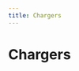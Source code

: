 ```yaml
---
title: Chargers
---
```



# Chargers

<DeviceGrid>
  <DeviceCard
    brand=""
    description="Demo charger"
    thumbnail="/img/devices/charger/demo-charger.jpg"
    capabilities={["sponsorfree"]}
    requirements={[]}
    href="/docs/devices-next/chargers/demo-charger"
    group="Generic support"
    type="charger"
    name="demo-charger"
  />
  <DeviceCard
    brand=""
    description="EEBUS compatible"
    thumbnail="/img/devices/charger/eebus-compatible.jpg"
    capabilities={["mA", "sponsorfree"]}
    requirements={[]}
    href="/docs/devices-next/chargers/eebus-compatible"
    group="Generic support"
    type="charger"
    name="eebus-compatible"
  />
  <DeviceCard
    brand=""
    description="EVSE DIN"
    thumbnail="/img/devices/charger/evse-din.jpg"
    capabilities={["sponsorfree"]}
    requirements={[]}
    href="/docs/devices-next/chargers/evse-din"
    group=""
    type="charger"
    name="evse-din"
  />
  <DeviceCard
    brand=""
    description="EVSE-WiFi"
    thumbnail="/img/devices/charger/evse-wifi.jpg"
    capabilities={["sponsorfree"]}
    requirements={[]}
    href="/docs/devices-next/chargers/evse-wifi"
    group=""
    type="charger"
    name="evse-wifi"
  />
  <DeviceCard
    brand=""
    description="OCPP 1.6J compatible (Smart Charging)"
    thumbnail="/img/devices/charger/ocpp-16j-compatible-smart-charging.jpg"
    capabilities={["mA", "rfid", "1p3p"]}
    requirements={[]}
    href="/docs/devices-next/chargers/ocpp-16j-compatible-smart-charging"
    group="Generic support"
    type="charger"
    name="ocpp-16j-compatible-smart-charging"
  />
  <DeviceCard
    brand=""
    description="smartWB"
    thumbnail="/img/devices/charger/smartwb.jpg"
    capabilities={["sponsorfree"]}
    requirements={[]}
    href="/docs/devices-next/chargers/smartwb"
    group=""
    type="charger"
    name="smartwb"
  />
  <DeviceCard
    brand=""
    description="Tessie"
    thumbnail="/img/devices/charger/tessie.jpg"
    capabilities={["sponsorfree"]}
    requirements={[]}
    href="/docs/devices-next/chargers/tessie"
    group=""
    type="charger"
    name="tessie"
  />
  <DeviceCard
    brand="ABB"
    description="Terra AC"
    thumbnail="/img/devices/charger/abb-terra-ac.jpg"
    capabilities={["mA"]}
    requirements={[]}
    href="/docs/devices-next/chargers/abb-terra-ac"
    group=""
    type="charger"
    name="abb-terra-ac"
  />
  <DeviceCard
    brand="ABB"
    description="Terra AC"
    thumbnail="/img/devices/charger/abb-terra-ac.jpg"
    capabilities={["mA", "rfid"]}
    requirements={[]}
    href="/docs/devices-next/chargers/abb-terra-ac"
    group=""
    type="charger"
    name="abb-terra-ac"
  />
  <DeviceCard
    brand="ABL"
    description="eM4 (SBCx)"
    thumbnail="/img/devices/charger/abl-em4-sbcx.jpg"
    capabilities={["mA"]}
    requirements={[]}
    href="/docs/devices-next/chargers/abl-em4-sbcx"
    group=""
    type="charger"
    name="abl-em4-sbcx"
  />
  <DeviceCard
    brand="ABL"
    description="eMH1"
    thumbnail="/img/devices/charger/abl-emh1.jpg"
    capabilities={["mA"]}
    requirements={[]}
    href="/docs/devices-next/chargers/abl-emh1"
    group=""
    type="charger"
    name="abl-emh1"
  />
  <DeviceCard
    brand="ABL"
    description="eMH2"
    thumbnail="/img/devices/charger/abl-emh2.jpg"
    capabilities={["mA"]}
    requirements={[]}
    href="/docs/devices-next/chargers/abl-emh2"
    group=""
    type="charger"
    name="abl-emh2"
  />
  <DeviceCard
    brand="ABL Sursum"
    description="eMH2"
    thumbnail="/img/devices/charger/abl-sursum-emh2.jpg"
    capabilities={["mA", "rfid"]}
    requirements={[]}
    href="/docs/devices-next/chargers/abl-sursum-emh2"
    group=""
    type="charger"
    name="abl-sursum-emh2"
  />
  <DeviceCard
    brand="ABL Sursum"
    description="eMH3"
    thumbnail="/img/devices/charger/abl-sursum-emh3.jpg"
    capabilities={["mA", "rfid"]}
    requirements={[]}
    href="/docs/devices-next/chargers/abl-sursum-emh3"
    group=""
    type="charger"
    name="abl-sursum-emh3"
  />
  <DeviceCard
    brand="ABL Sursum"
    description="eMH4"
    thumbnail="/img/devices/charger/abl-sursum-emh4.jpg"
    capabilities={["mA", "rfid"]}
    requirements={[]}
    href="/docs/devices-next/chargers/abl-sursum-emh4"
    group=""
    type="charger"
    name="abl-sursum-emh4"
  />
  <DeviceCard
    brand="Alfen"
    description="Eve"
    thumbnail="/img/devices/charger/alfen-eve.jpg"
    capabilities={["1p3p", "mA"]}
    requirements={[]}
    href="/docs/devices-next/chargers/alfen-eve"
    group=""
    type="charger"
    name="alfen-eve"
  />
  <DeviceCard
    brand="Alfen"
    description="Eve"
    thumbnail="/img/devices/charger/alfen-eve.jpg"
    capabilities={["mA", "rfid", "1p3p"]}
    requirements={[]}
    href="/docs/devices-next/chargers/alfen-eve"
    group=""
    type="charger"
    name="alfen-eve"
  />
  <DeviceCard
    brand="Alphatec"
    description="Ladesäule Twin"
    thumbnail="/img/devices/charger/alphatec-ladesaule-twin.jpg"
    capabilities={[]}
    requirements={[]}
    href="/docs/devices-next/chargers/alphatec-ladesaule-twin"
    group=""
    type="charger"
    name="alphatec-ladesaule-twin"
  />
  <DeviceCard
    brand="Alphatec"
    description="Wallbox Mini, Power"
    thumbnail="/img/devices/charger/alphatec-wallbox-mini-power.jpg"
    capabilities={[]}
    requirements={[]}
    href="/docs/devices-next/chargers/alphatec-wallbox-mini-power"
    group=""
    type="charger"
    name="alphatec-wallbox-mini-power"
  />
  <DeviceCard
    brand="Amperfied"
    description="Wallbox connect.business"
    thumbnail="/img/devices/charger/amperfied-wallbox-connectbusiness.jpg"
    capabilities={["mA", "rfid"]}
    requirements={[]}
    href="/docs/devices-next/chargers/amperfied-wallbox-connectbusiness"
    group=""
    type="charger"
    name="amperfied-wallbox-connectbusiness"
  />
  <DeviceCard
    brand="Amperfied"
    description="Wallbox connect.home"
    thumbnail="/img/devices/charger/amperfied-wallbox-connecthome.jpg"
    capabilities={["mA", "rfid"]}
    requirements={[]}
    href="/docs/devices-next/chargers/amperfied-wallbox-connecthome"
    group=""
    type="charger"
    name="amperfied-wallbox-connecthome"
  />
  <DeviceCard
    brand="Amperfied"
    description="Wallbox connect.solar"
    thumbnail="/img/devices/charger/amperfied-wallbox-connectsolar.jpg"
    capabilities={["mA", "rfid", "1p3p"]}
    requirements={[]}
    href="/docs/devices-next/chargers/amperfied-wallbox-connectsolar"
    group=""
    type="charger"
    name="amperfied-wallbox-connectsolar"
  />
  <DeviceCard
    brand="Amperfied"
    description="Wallbox Energy Control"
    thumbnail="/img/devices/charger/amperfied-wallbox-energy-control.jpg"
    capabilities={["mA"]}
    requirements={[]}
    href="/docs/devices-next/chargers/amperfied-wallbox-energy-control"
    group=""
    type="charger"
    name="amperfied-wallbox-energy-control"
  />
  <DeviceCard
    brand="Ampure"
    description="Live"
    thumbnail="/img/devices/charger/ampure-live.jpg"
    capabilities={["rfid"]}
    requirements={[]}
    href="/docs/devices-next/chargers/ampure-live"
    group=""
    type="charger"
    name="ampure-live"
  />
  <DeviceCard
    brand="Ampure"
    description="NEXT"
    thumbnail="/img/devices/charger/ampure-next.jpg"
    capabilities={["rfid"]}
    requirements={[]}
    href="/docs/devices-next/chargers/ampure-next"
    group=""
    type="charger"
    name="ampure-next"
  />
  <DeviceCard
    brand="Ampure"
    description="Unite"
    thumbnail="/img/devices/charger/ampure-unite.jpg"
    capabilities={["rfid", "1p3p"]}
    requirements={[]}
    href="/docs/devices-next/chargers/ampure-unite"
    group=""
    type="charger"
    name="ampure-unite"
  />
  <DeviceCard
    brand="Audi"
    description="Audi Wallbox pro"
    thumbnail="/img/devices/charger/audi-audi-wallbox-pro.jpg"
    capabilities={["mA", "sponsorfree"]}
    requirements={[]}
    href="/docs/devices-next/chargers/audi-audi-wallbox-pro"
    group=""
    type="charger"
    name="audi-audi-wallbox-pro"
  />
  <DeviceCard
    brand="Audi"
    description="Wallbox plus"
    thumbnail="/img/devices/charger/audi-wallbox-plus.jpg"
    capabilities={["mA", "sponsorfree"]}
    requirements={[]}
    href="/docs/devices-next/chargers/audi-wallbox-plus"
    group=""
    type="charger"
    name="audi-wallbox-plus"
  />
  <DeviceCard
    brand="AUTEL"
    description="AC Compact"
    thumbnail="/img/devices/charger/autel-ac-compact.jpg"
    capabilities={["mA"]}
    requirements={[]}
    href="/docs/devices-next/chargers/autel-ac-compact"
    group=""
    type="charger"
    name="autel-ac-compact"
  />
  <DeviceCard
    brand="AUTEL"
    description="AC MaxiCharger"
    thumbnail="/img/devices/charger/autel-ac-maxicharger.jpg"
    capabilities={["mA"]}
    requirements={[]}
    href="/docs/devices-next/chargers/autel-ac-maxicharger"
    group=""
    type="charger"
    name="autel-ac-maxicharger"
  />
  <DeviceCard
    brand="Autoaid"
    description="Business Wallbox"
    thumbnail="/img/devices/charger/autoaid-business-wallbox.jpg"
    capabilities={["rfid"]}
    requirements={[]}
    href="/docs/devices-next/chargers/autoaid-business-wallbox"
    group=""
    type="charger"
    name="autoaid-business-wallbox"
  />
  <DeviceCard
    brand="Autoaid"
    description="Intelligent Wallbox"
    thumbnail="/img/devices/charger/autoaid-intelligent-wallbox.jpg"
    capabilities={["rfid"]}
    requirements={[]}
    href="/docs/devices-next/chargers/autoaid-intelligent-wallbox"
    group=""
    type="charger"
    name="autoaid-intelligent-wallbox"
  />
  <DeviceCard
    brand="AVM"
    description="FritzDECT"
    thumbnail="/img/devices/charger/avm-fritzdect.jpg"
    capabilities={["sponsorfree"]}
    requirements={[]}
    href="/docs/devices-next/chargers/avm-fritzdect"
    group="Switchable sockets"
    type="charger"
    name="avm-fritzdect"
  />
  <DeviceCard
    brand="Bender"
    description="CC612"
    thumbnail="/img/devices/charger/bender-cc612.jpg"
    capabilities={["rfid"]}
    requirements={[]}
    href="/docs/devices-next/chargers/bender-cc612"
    group=""
    type="charger"
    name="bender-cc612"
  />
  <DeviceCard
    brand="Bender"
    description="CC613"
    thumbnail="/img/devices/charger/bender-cc613.jpg"
    capabilities={["rfid"]}
    requirements={[]}
    href="/docs/devices-next/chargers/bender-cc613"
    group=""
    type="charger"
    name="bender-cc613"
  />
  <DeviceCard
    brand="Bender"
    description="ICC1314"
    thumbnail="/img/devices/charger/bender-icc1314.jpg"
    capabilities={["rfid", "mA", "1p3p"]}
    requirements={[]}
    href="/docs/devices-next/chargers/bender-icc1314"
    group=""
    type="charger"
    name="bender-icc1314"
  />
  <DeviceCard
    brand="Bender"
    description="ICC1324"
    thumbnail="/img/devices/charger/bender-icc1324.jpg"
    capabilities={["rfid", "mA", "1p3p"]}
    requirements={[]}
    href="/docs/devices-next/chargers/bender-icc1324"
    group=""
    type="charger"
    name="bender-icc1324"
  />
  <DeviceCard
    brand="BMW"
    description="i Wallbox"
    thumbnail="/img/devices/charger/bmw-i-wallbox.jpg"
    capabilities={["1p3p", "mA", "rfid"]}
    requirements={[]}
    href="/docs/devices-next/chargers/bmw-i-wallbox"
    group=""
    type="charger"
    name="bmw-i-wallbox"
  />
  <DeviceCard
    brand="Bosch"
    description="SG Ready"
    thumbnail="/img/devices/charger/bosch-sg-ready.jpg"
    capabilities={["sponsorfree"]}
    requirements={[]}
    href="/docs/devices-next/chargers/bosch-sg-ready"
    group="Heating devices"
    type="charger"
    name="bosch-sg-ready"
  />
  <DeviceCard
    brand="Bösch"
    description="x-change"
    thumbnail="/img/devices/charger/bosch-x-change.jpg"
    capabilities={["sponsorfree"]}
    requirements={[]}
    href="/docs/devices-next/chargers/bosch-x-change"
    group="Heating devices"
    type="charger"
    name="bosch-x-change"
  />
  <DeviceCard
    brand="Buderus"
    description="SG Ready"
    thumbnail="/img/devices/charger/buderus-sg-ready.jpg"
    capabilities={["sponsorfree"]}
    requirements={[]}
    href="/docs/devices-next/chargers/buderus-sg-ready"
    group="Heating devices"
    type="charger"
    name="buderus-sg-ready"
  />
  <DeviceCard
    brand="cFos"
    description="Power Brain"
    thumbnail="/img/devices/charger/cfos-power-brain.jpg"
    capabilities={["mA", "rfid", "1p3p"]}
    requirements={[]}
    href="/docs/devices-next/chargers/cfos-power-brain"
    group=""
    type="charger"
    name="cfos-power-brain"
  />
  <DeviceCard
    brand="cFos"
    description="Power Brain Solar"
    thumbnail="/img/devices/charger/cfos-power-brain-solar.jpg"
    capabilities={["mA", "rfid", "1p3p"]}
    requirements={[]}
    href="/docs/devices-next/chargers/cfos-power-brain-solar"
    group=""
    type="charger"
    name="cfos-power-brain-solar"
  />
  <DeviceCard
    brand="Charge Amps"
    description="Halo"
    thumbnail="/img/devices/charger/charge-amps-halo.jpg"
    capabilities={["rfid"]}
    requirements={[]}
    href="/docs/devices-next/chargers/charge-amps-halo"
    group=""
    type="charger"
    name="charge-amps-halo"
  />
  <DeviceCard
    brand="Compleo"
    description="eBox"
    thumbnail="/img/devices/charger/compleo-ebox.jpg"
    capabilities={["mA"]}
    requirements={[]}
    href="/docs/devices-next/chargers/compleo-ebox"
    group=""
    type="charger"
    name="compleo-ebox"
  />
  <DeviceCard
    brand="CUBOS"
    description="C11E, C22E"
    thumbnail="/img/devices/charger/cubos-c11e-c22e.jpg"
    capabilities={["rfid"]}
    requirements={[]}
    href="/docs/devices-next/chargers/cubos-c11e-c22e"
    group=""
    type="charger"
    name="cubos-c11e-c22e"
  />
  <DeviceCard
    brand="Cupra"
    description="Charger Connect"
    thumbnail="/img/devices/charger/cupra-charger-connect.jpg"
    capabilities={["mA", "sponsorfree"]}
    requirements={[]}
    href="/docs/devices-next/chargers/cupra-charger-connect"
    group=""
    type="charger"
    name="cupra-charger-connect"
  />
  <DeviceCard
    brand="Cupra"
    description="Charger Connect 2"
    thumbnail="/img/devices/charger/cupra-charger-connect-2.jpg"
    capabilities={["iso151182", "mA", "sponsorfree"]}
    requirements={[]}
    href="/docs/devices-next/chargers/cupra-charger-connect-2"
    group=""
    type="charger"
    name="cupra-charger-connect-2"
  />
  <DeviceCard
    brand="Cupra"
    description="Charger Pro"
    thumbnail="/img/devices/charger/cupra-charger-pro.jpg"
    capabilities={["mA", "sponsorfree"]}
    requirements={[]}
    href="/docs/devices-next/chargers/cupra-charger-pro"
    group=""
    type="charger"
    name="cupra-charger-pro"
  />
  <DeviceCard
    brand="Cupra"
    description="Charger Pro 2"
    thumbnail="/img/devices/charger/cupra-charger-pro-2.jpg"
    capabilities={["iso151182", "mA", "sponsorfree"]}
    requirements={[]}
    href="/docs/devices-next/chargers/cupra-charger-pro-2"
    group=""
    type="charger"
    name="cupra-charger-pro-2"
  />
  <DeviceCard
    brand="Cupra"
    description="Charger Pro Eichrecht 2"
    thumbnail="/img/devices/charger/cupra-charger-pro-eichrecht-2.jpg"
    capabilities={["iso151182", "mA", "sponsorfree"]}
    requirements={[]}
    href="/docs/devices-next/chargers/cupra-charger-pro-eichrecht-2"
    group=""
    type="charger"
    name="cupra-charger-pro-eichrecht-2"
  />
  <DeviceCard
    brand="Dadapower"
    description="Premium Wallbox"
    thumbnail="/img/devices/charger/dadapower-premium-wallbox.jpg"
    capabilities={["1p3p", "mA", "rfid"]}
    requirements={[]}
    href="/docs/devices-next/chargers/dadapower-premium-wallbox"
    group=""
    type="charger"
    name="dadapower-premium-wallbox"
  />
  <DeviceCard
    brand="DaheimLaden"
    description="Wallbox"
    thumbnail="/img/devices/charger/daheimladen-wallbox.jpg"
    capabilities={["sponsorfree"]}
    requirements={[]}
    href="/docs/devices-next/chargers/daheimladen-wallbox"
    group=""
    type="charger"
    name="daheimladen-wallbox"
  />
  <DeviceCard
    brand="Daikin"
    description="HomeHub (SG Ready)"
    thumbnail="/img/devices/charger/daikin-homehub-sg-ready.jpg"
    capabilities={["sponsorfree"]}
    requirements={[]}
    href="/docs/devices-next/chargers/daikin-homehub-sg-ready"
    group="Heating devices"
    type="charger"
    name="daikin-homehub-sg-ready"
  />
  <DeviceCard
    brand="Delta"
    description="AC Max Basic"
    thumbnail="/img/devices/charger/delta-ac-max-basic.jpg"
    capabilities={["mA", "rfid"]}
    requirements={[]}
    href="/docs/devices-next/chargers/delta-ac-max-basic"
    group=""
    type="charger"
    name="delta-ac-max-basic"
  />
  <DeviceCard
    brand="Delta"
    description="AC MAX Smart"
    thumbnail="/img/devices/charger/delta-ac-max-smart.jpg"
    capabilities={["mA", "rfid"]}
    requirements={[]}
    href="/docs/devices-next/chargers/delta-ac-max-smart"
    group=""
    type="charger"
    name="delta-ac-max-smart"
  />
  <DeviceCard
    brand="Delta"
    description="SLIM Charger"
    thumbnail="/img/devices/charger/delta-slim-charger.jpg"
    capabilities={["mA", "rfid"]}
    requirements={[]}
    href="/docs/devices-next/chargers/delta-slim-charger"
    group=""
    type="charger"
    name="delta-slim-charger"
  />
  <DeviceCard
    brand="Delta"
    description="Ultra Fast Charger"
    thumbnail="/img/devices/charger/delta-ultra-fast-charger.jpg"
    capabilities={["mA", "rfid"]}
    requirements={[]}
    href="/docs/devices-next/chargers/delta-ultra-fast-charger"
    group=""
    type="charger"
    name="delta-ultra-fast-charger"
  />
  <DeviceCard
    brand="E.ON Drive"
    description="eBox"
    thumbnail="/img/devices/charger/eon-drive-ebox.jpg"
    capabilities={["mA"]}
    requirements={[]}
    href="/docs/devices-next/chargers/eon-drive-ebox"
    group=""
    type="charger"
    name="eon-drive-ebox"
  />
  <DeviceCard
    brand="E.ON Drive"
    description="vBox"
    thumbnail="/img/devices/charger/eon-drive-vbox.jpg"
    capabilities={["rfid", "1p3p"]}
    requirements={[]}
    href="/docs/devices-next/chargers/eon-drive-vbox"
    group=""
    type="charger"
    name="eon-drive-vbox"
  />
  <DeviceCard
    brand="E3/DC"
    description="Easy Connect"
    thumbnail="/img/devices/charger/e3dc-easy-connect.jpg"
    capabilities={["mA", "rfid"]}
    requirements={[]}
    href="/docs/devices-next/chargers/e3dc-easy-connect"
    group=""
    type="charger"
    name="e3dc-easy-connect"
  />
  <DeviceCard
    brand="Easee"
    description="Charge"
    thumbnail="/img/devices/charger/easee-charge.jpg"
    capabilities={["1p3p", "rfid"]}
    requirements={[]}
    href="/docs/devices-next/chargers/easee-charge"
    group=""
    type="charger"
    name="easee-charge"
  />
  <DeviceCard
    brand="Easee"
    description="Charge Core"
    thumbnail="/img/devices/charger/easee-charge-core.jpg"
    capabilities={["1p3p", "rfid"]}
    requirements={[]}
    href="/docs/devices-next/chargers/easee-charge-core"
    group=""
    type="charger"
    name="easee-charge-core"
  />
  <DeviceCard
    brand="Easee"
    description="Charge Lite"
    thumbnail="/img/devices/charger/easee-charge-lite.jpg"
    capabilities={["1p3p", "rfid"]}
    requirements={[]}
    href="/docs/devices-next/chargers/easee-charge-lite"
    group=""
    type="charger"
    name="easee-charge-lite"
  />
  <DeviceCard
    brand="Easee"
    description="Home"
    thumbnail="/img/devices/charger/easee-home.jpg"
    capabilities={["1p3p", "rfid"]}
    requirements={[]}
    href="/docs/devices-next/chargers/easee-home"
    group=""
    type="charger"
    name="easee-home"
  />
  <DeviceCard
    brand="Ebee"
    description="Wallbox"
    thumbnail="/img/devices/charger/ebee-wallbox.jpg"
    capabilities={["rfid"]}
    requirements={[]}
    href="/docs/devices-next/chargers/ebee-wallbox"
    group=""
    type="charger"
    name="ebee-wallbox"
  />
  <DeviceCard
    brand="echarge"
    description="cPH1"
    thumbnail="/img/devices/charger/echarge-cph1.jpg"
    capabilities={[]}
    requirements={[]}
    href="/docs/devices-next/chargers/echarge-cph1"
    group=""
    type="charger"
    name="echarge-cph1"
  />
  <DeviceCard
    brand="echarge"
    description="cPH2, cPμ2"
    thumbnail="/img/devices/charger/echarge-cph2-cpm2.jpg"
    capabilities={[]}
    requirements={[]}
    href="/docs/devices-next/chargers/echarge-cph2-cpm2"
    group=""
    type="charger"
    name="echarge-cph2-cpm2"
  />
  <DeviceCard
    brand="EcoHarmony"
    description="EVSE EPC 2.0 Plus"
    thumbnail="/img/devices/charger/ecoharmony-evse-epc-20-plus.jpg"
    capabilities={["sponsorfree"]}
    requirements={[]}
    href="/docs/devices-next/chargers/ecoharmony-evse-epc-20-plus"
    group=""
    type="charger"
    name="ecoharmony-evse-epc-20-plus"
  />
  <DeviceCard
    brand="Edgetech"
    description="Smart EVSE"
    thumbnail="/img/devices/charger/edgetech-smart-evse.jpg"
    capabilities={["1p3p", "sponsorfree"]}
    requirements={[]}
    href="/docs/devices-next/chargers/edgetech-smart-evse"
    group=""
    type="charger"
    name="edgetech-smart-evse"
  />
  <DeviceCard
    brand="Elecq"
    description="Biz"
    thumbnail="/img/devices/charger/elecq-biz.jpg"
    capabilities={[]}
    requirements={[]}
    href="/docs/devices-next/chargers/elecq-biz"
    group=""
    type="charger"
    name="elecq-biz"
  />
  <DeviceCard
    brand="Elecq"
    description="Home"
    thumbnail="/img/devices/charger/elecq-home.jpg"
    capabilities={[]}
    requirements={[]}
    href="/docs/devices-next/chargers/elecq-home"
    group=""
    type="charger"
    name="elecq-home"
  />
  <DeviceCard
    brand="Elecq"
    description="Station"
    thumbnail="/img/devices/charger/elecq-station.jpg"
    capabilities={[]}
    requirements={[]}
    href="/docs/devices-next/chargers/elecq-station"
    group=""
    type="charger"
    name="elecq-station"
  />
  <DeviceCard
    brand="eledio"
    description="go"
    thumbnail="/img/devices/charger/eledio-go.jpg"
    capabilities={["1p3p"]}
    requirements={[]}
    href="/docs/devices-next/chargers/eledio-go"
    group=""
    type="charger"
    name="eledio-go"
  />
  <DeviceCard
    brand="Elli"
    description="Charger Connect"
    thumbnail="/img/devices/charger/elli-charger-connect.jpg"
    capabilities={["mA", "sponsorfree"]}
    requirements={[]}
    href="/docs/devices-next/chargers/elli-charger-connect"
    group=""
    type="charger"
    name="elli-charger-connect"
  />
  <DeviceCard
    brand="Elli"
    description="Charger Connect 2"
    thumbnail="/img/devices/charger/elli-charger-connect-2.jpg"
    capabilities={["iso151182", "mA", "sponsorfree"]}
    requirements={[]}
    href="/docs/devices-next/chargers/elli-charger-connect-2"
    group=""
    type="charger"
    name="elli-charger-connect-2"
  />
  <DeviceCard
    brand="Elli"
    description="Charger Pro"
    thumbnail="/img/devices/charger/elli-charger-pro.jpg"
    capabilities={["mA", "sponsorfree"]}
    requirements={[]}
    href="/docs/devices-next/chargers/elli-charger-pro"
    group=""
    type="charger"
    name="elli-charger-pro"
  />
  <DeviceCard
    brand="Elli"
    description="Charger Pro 2"
    thumbnail="/img/devices/charger/elli-charger-pro-2.jpg"
    capabilities={["iso151182", "mA", "sponsorfree"]}
    requirements={[]}
    href="/docs/devices-next/chargers/elli-charger-pro-2"
    group=""
    type="charger"
    name="elli-charger-pro-2"
  />
  <DeviceCard
    brand="Elli"
    description="Charger Pro Eichrecht 2"
    thumbnail="/img/devices/charger/elli-charger-pro-eichrecht-2.jpg"
    capabilities={["iso151182", "mA", "sponsorfree"]}
    requirements={[]}
    href="/docs/devices-next/chargers/elli-charger-pro-eichrecht-2"
    group=""
    type="charger"
    name="elli-charger-pro-eichrecht-2"
  />
  <DeviceCard
    brand="EM2GO"
    description="Home"
    thumbnail="/img/devices/charger/em2go-home.jpg"
    capabilities={["1p3p", "mA", "sponsorfree"]}
    requirements={[]}
    href="/docs/devices-next/chargers/em2go-home"
    group=""
    type="charger"
    name="em2go-home"
  />
  <DeviceCard
    brand="EM2GO"
    description="Pro Power, OCPP/ONC"
    thumbnail="/img/devices/charger/em2go-pro-power-ocpponc.jpg"
    capabilities={["mA", "sponsorfree"]}
    requirements={[]}
    href="/docs/devices-next/chargers/em2go-pro-power-ocpponc"
    group=""
    type="charger"
    name="em2go-pro-power-ocpponc"
  />
  <DeviceCard
    brand="EN+"
    description="AC EV Charger"
    thumbnail="/img/devices/charger/en-ac-ev-charger.jpg"
    capabilities={["rfid"]}
    requirements={[]}
    href="/docs/devices-next/chargers/en-ac-ev-charger"
    group=""
    type="charger"
    name="en-ac-ev-charger"
  />
  <DeviceCard
    brand="enercab"
    description="smart"
    thumbnail="/img/devices/charger/enercab-smart.jpg"
    capabilities={["1p3p"]}
    requirements={[]}
    href="/docs/devices-next/chargers/enercab-smart"
    group=""
    type="charger"
    name="enercab-smart"
  />
  <DeviceCard
    brand="Ensto"
    description="Chago Wallbox"
    thumbnail="/img/devices/charger/ensto-chago-wallbox.jpg"
    capabilities={["rfid"]}
    requirements={[]}
    href="/docs/devices-next/chargers/ensto-chago-wallbox"
    group=""
    type="charger"
    name="ensto-chago-wallbox"
  />
  <DeviceCard
    brand="EntraTek"
    description="Power Dot Fix"
    thumbnail="/img/devices/charger/entratek-power-dot-fix.jpg"
    capabilities={["rfid"]}
    requirements={[]}
    href="/docs/devices-next/chargers/entratek-power-dot-fix"
    group=""
    type="charger"
    name="entratek-power-dot-fix"
  />
  <DeviceCard
    brand="EntraTek"
    description="Power Dot Pro 2"
    thumbnail="/img/devices/charger/entratek-power-dot-pro-2.jpg"
    capabilities={["rfid"]}
    requirements={[]}
    href="/docs/devices-next/chargers/entratek-power-dot-pro-2"
    group=""
    type="charger"
    name="entratek-power-dot-pro-2"
  />
  <DeviceCard
    brand="ESL"
    description="Walli LIGHT"
    thumbnail="/img/devices/charger/esl-walli-light.jpg"
    capabilities={["mA", "rfid"]}
    requirements={[]}
    href="/docs/devices-next/chargers/esl-walli-light"
    group=""
    type="charger"
    name="esl-walli-light"
  />
  <DeviceCard
    brand="eSystems"
    description="ghostONE"
    thumbnail="/img/devices/charger/esystems-ghostone.jpg"
    capabilities={["iso151182", "mA", "sponsorfree"]}
    requirements={[]}
    href="/docs/devices-next/chargers/esystems-ghostone"
    group=""
    type="charger"
    name="esystems-ghostone"
  />
  <DeviceCard
    brand="Etrel"
    description="INCH"
    thumbnail="/img/devices/charger/etrel-inch.jpg"
    capabilities={["mA"]}
    requirements={[]}
    href="/docs/devices-next/chargers/etrel-inch"
    group=""
    type="charger"
    name="etrel-inch"
  />
  <DeviceCard
    brand="Etrel"
    description="INCH Duo"
    thumbnail="/img/devices/charger/etrel-inch-duo.jpg"
    capabilities={["mA"]}
    requirements={[]}
    href="/docs/devices-next/chargers/etrel-inch-duo"
    group=""
    type="charger"
    name="etrel-inch-duo"
  />
  <DeviceCard
    brand="EVBox"
    description="Elvi"
    thumbnail="/img/devices/charger/evbox-elvi.jpg"
    capabilities={[]}
    requirements={[]}
    href="/docs/devices-next/chargers/evbox-elvi"
    group=""
    type="charger"
    name="evbox-elvi"
  />
  <DeviceCard
    brand="EVBox"
    description="Livo"
    thumbnail="/img/devices/charger/evbox-livo.jpg"
    capabilities={["sponsorfree"]}
    requirements={[]}
    href="/docs/devices-next/chargers/evbox-livo"
    group=""
    type="charger"
    name="evbox-livo"
  />
  <DeviceCard
    brand="Free2Move"
    description="eProWallbox"
    thumbnail="/img/devices/charger/free2move-eprowallbox.jpg"
    capabilities={["mA"]}
    requirements={[]}
    href="/docs/devices-next/chargers/free2move-eprowallbox"
    group=""
    type="charger"
    name="free2move-eprowallbox"
  />
  <DeviceCard
    brand="Free2move eSolutions"
    description="eProWallbox"
    thumbnail="/img/devices/charger/free2move-esolutions-eprowallbox.jpg"
    capabilities={["rfid"]}
    requirements={[]}
    href="/docs/devices-next/chargers/free2move-esolutions-eprowallbox"
    group=""
    type="charger"
    name="free2move-esolutions-eprowallbox"
  />
  <DeviceCard
    brand="Fronius"
    description="Wattpilot"
    thumbnail="/img/devices/charger/fronius-wattpilot.jpg"
    capabilities={["rfid", "1p3p"]}
    requirements={[]}
    href="/docs/devices-next/chargers/fronius-wattpilot"
    group=""
    type="charger"
    name="fronius-wattpilot"
  />
  <DeviceCard
    brand="Garo"
    description="GLB, GLB+, LS4, LS4 compact"
    thumbnail="/img/devices/charger/garo-glb-glb-ls4-ls4-compact.jpg"
    capabilities={["rfid"]}
    requirements={[]}
    href="/docs/devices-next/chargers/garo-glb-glb-ls4-ls4-compact"
    group=""
    type="charger"
    name="garo-glb-glb-ls4-ls4-compact"
  />
  <DeviceCard
    brand="go-e"
    description="Charger Gemini"
    thumbnail="/img/devices/charger/go-e-charger-gemini.jpg"
    capabilities={["1p3p", "rfid"]}
    requirements={[]}
    href="/docs/devices-next/chargers/go-e-charger-gemini"
    group=""
    type="charger"
    name="go-e-charger-gemini"
  />
  <DeviceCard
    brand="go-e"
    description="Charger Gemini"
    thumbnail="/img/devices/charger/go-e-charger-gemini.jpg"
    capabilities={["rfid", "1p3p"]}
    requirements={[]}
    href="/docs/devices-next/chargers/go-e-charger-gemini"
    group=""
    type="charger"
    name="go-e-charger-gemini"
  />
  <DeviceCard
    brand="go-e"
    description="Charger HOME+"
    thumbnail="/img/devices/charger/go-e-charger-home.jpg"
    capabilities={["1p3p", "rfid"]}
    requirements={[]}
    href="/docs/devices-next/chargers/go-e-charger-home"
    group=""
    type="charger"
    name="go-e-charger-home"
  />
  <DeviceCard
    brand="go-e"
    description="Charger HOMEfix"
    thumbnail="/img/devices/charger/go-e-charger-homefix.jpg"
    capabilities={["rfid"]}
    requirements={[]}
    href="/docs/devices-next/chargers/go-e-charger-homefix"
    group=""
    type="charger"
    name="go-e-charger-homefix"
  />
  <DeviceCard
    brand="go-e"
    description="Charger PRO"
    thumbnail="/img/devices/charger/go-e-charger-pro.jpg"
    capabilities={["rfid"]}
    requirements={[]}
    href="/docs/devices-next/chargers/go-e-charger-pro"
    group=""
    type="charger"
    name="go-e-charger-pro"
  />
  <DeviceCard
    brand="go-e"
    description="Charger PRO"
    thumbnail="/img/devices/charger/go-e-charger-pro.jpg"
    capabilities={["rfid", "1p3p"]}
    requirements={[]}
    href="/docs/devices-next/chargers/go-e-charger-pro"
    group=""
    type="charger"
    name="go-e-charger-pro"
  />
  <DeviceCard
    brand="go-e"
    description="Charger V3"
    thumbnail="/img/devices/charger/go-e-charger-v3.jpg"
    capabilities={["1p3p", "rfid"]}
    requirements={[]}
    href="/docs/devices-next/chargers/go-e-charger-v3"
    group=""
    type="charger"
    name="go-e-charger-v3"
  />
  <DeviceCard
    brand="go-e"
    description="Charger V3"
    thumbnail="/img/devices/charger/go-e-charger-v3.jpg"
    capabilities={["rfid", "1p3p"]}
    requirements={[]}
    href="/docs/devices-next/chargers/go-e-charger-v3"
    group=""
    type="charger"
    name="go-e-charger-v3"
  />
  <DeviceCard
    brand="HardyBarth"
    description="cPH1"
    thumbnail="/img/devices/charger/hardybarth-cph1.jpg"
    capabilities={[]}
    requirements={[]}
    href="/docs/devices-next/chargers/hardybarth-cph1"
    group=""
    type="charger"
    name="hardybarth-cph1"
  />
  <DeviceCard
    brand="HardyBarth"
    description="cPH2, cPμ2"
    thumbnail="/img/devices/charger/hardybarth-cph2-cpm2.jpg"
    capabilities={[]}
    requirements={[]}
    href="/docs/devices-next/chargers/hardybarth-cph2-cpm2"
    group=""
    type="charger"
    name="hardybarth-cph2-cpm2"
  />
  <DeviceCard
    brand="Heidelberg"
    description="Energy Control"
    thumbnail="/img/devices/charger/heidelberg-energy-control.jpg"
    capabilities={["mA"]}
    requirements={[]}
    href="/docs/devices-next/chargers/heidelberg-energy-control"
    group=""
    type="charger"
    name="heidelberg-energy-control"
  />
  <DeviceCard
    brand="Hesotec"
    description="eSat, eBox"
    thumbnail="/img/devices/charger/hesotec-esat-ebox.jpg"
    capabilities={[]}
    requirements={[]}
    href="/docs/devices-next/chargers/hesotec-esat-ebox"
    group=""
    type="charger"
    name="hesotec-esat-ebox"
  />
  <DeviceCard
    brand="Home Assistant"
    description="Switch"
    thumbnail="/img/devices/charger/home-assistant-switch.jpg"
    capabilities={["sponsorfree"]}
    requirements={[]}
    href="/docs/devices-next/chargers/home-assistant-switch"
    group="Switchable sockets"
    type="charger"
    name="home-assistant-switch"
  />
  <DeviceCard
    brand="Homecharge"
    description="Homecharger"
    thumbnail="/img/devices/charger/homecharge-homecharger.jpg"
    capabilities={[]}
    requirements={[]}
    href="/docs/devices-next/chargers/homecharge-homecharger"
    group=""
    type="charger"
    name="homecharge-homecharger"
  />
  <DeviceCard
    brand="Homematic IP"
    description=""
    thumbnail="/img/devices/charger/homematic-ip.jpg"
    capabilities={["sponsorfree"]}
    requirements={[]}
    href="/docs/devices-next/chargers/homematic-ip"
    group="Switchable sockets"
    type="charger"
    name="homematic-ip"
  />
  <DeviceCard
    brand="HomeWizard"
    description=""
    thumbnail="/img/devices/charger/homewizard.jpg"
    capabilities={["sponsorfree"]}
    requirements={[]}
    href="/docs/devices-next/chargers/homewizard"
    group="Switchable sockets"
    type="charger"
    name="homewizard"
  />
  <DeviceCard
    brand="Huawei"
    description="SCharger-7KS-S0 / 22KT-S0"
    thumbnail="/img/devices/charger/huawei-scharger-7ks-s0-22kt-s0.jpg"
    capabilities={[]}
    requirements={[]}
    href="/docs/devices-next/chargers/huawei-scharger-7ks-s0-22kt-s0"
    group=""
    type="charger"
    name="huawei-scharger-7ks-s0-22kt-s0"
  />
  <DeviceCard
    brand="IDM"
    description=""
    thumbnail="/img/devices/charger/idm.jpg"
    capabilities={["sponsorfree"]}
    requirements={[]}
    href="/docs/devices-next/chargers/idm"
    group="Heating devices"
    type="charger"
    name="idm"
  />
  <DeviceCard
    brand="Innogy"
    description="eBox"
    thumbnail="/img/devices/charger/innogy-ebox.jpg"
    capabilities={["mA"]}
    requirements={[]}
    href="/docs/devices-next/chargers/innogy-ebox"
    group=""
    type="charger"
    name="innogy-ebox"
  />
  <DeviceCard
    brand="INRO"
    description="Pantabox"
    thumbnail="/img/devices/charger/inro-pantabox.jpg"
    capabilities={["sponsorfree"]}
    requirements={[]}
    href="/docs/devices-next/chargers/inro-pantabox"
    group=""
    type="charger"
    name="inro-pantabox"
  />
  <DeviceCard
    brand="Juice"
    description="Charger Me"
    thumbnail="/img/devices/charger/juice-charger-me.jpg"
    capabilities={["rfid"]}
    requirements={[]}
    href="/docs/devices-next/chargers/juice-charger-me"
    group=""
    type="charger"
    name="juice-charger-me"
  />
  <DeviceCard
    brand="Junkers"
    description="SG Ready"
    thumbnail="/img/devices/charger/junkers-sg-ready.jpg"
    capabilities={["sponsorfree"]}
    requirements={[]}
    href="/docs/devices-next/chargers/junkers-sg-ready"
    group="Heating devices"
    type="charger"
    name="junkers-sg-ready"
  />
  <DeviceCard
    brand="Kathrein"
    description="KWB-AC20, KWB-AC40, KWB-AC60, KWB-AC40E, KWB-AC60E"
    thumbnail="/img/devices/charger/kathrein-kwb-ac20-kwb-ac40-kwb-ac60-kwb-ac40e-kwb-ac60e.jpg"
    capabilities={["1p3p", "mA"]}
    requirements={[]}
    href="/docs/devices-next/chargers/kathrein-kwb-ac20-kwb-ac40-kwb-ac60-kwb-ac40e-kwb-ac60e"
    group=""
    type="charger"
    name="kathrein-kwb-ac20-kwb-ac40-kwb-ac60-kwb-ac40e-kwb-ac60e"
  />
  <DeviceCard
    brand="KEBA"
    description="KeContact P20, P30, C/X Series"
    thumbnail="/img/devices/charger/keba-kecontact-p20-p30-cx-series.jpg"
    capabilities={["1p3p", "mA", "rfid"]}
    requirements={[]}
    href="/docs/devices-next/chargers/keba-kecontact-p20-p30-cx-series"
    group=""
    type="charger"
    name="keba-kecontact-p20-p30-cx-series"
  />
  <DeviceCard
    brand="KEBA"
    description="KeContact P40, P40 Pro"
    thumbnail="/img/devices/charger/keba-kecontact-p40-p40-pro.jpg"
    capabilities={["1p3p", "mA", "rfid"]}
    requirements={[]}
    href="/docs/devices-next/chargers/keba-kecontact-p40-p40-pro"
    group=""
    type="charger"
    name="keba-kecontact-p40-p40-pro"
  />
  <DeviceCard
    brand="Kermi"
    description="x-center pro"
    thumbnail="/img/devices/charger/kermi-x-center-pro.jpg"
    capabilities={["sponsorfree"]}
    requirements={[]}
    href="/docs/devices-next/chargers/kermi-x-center-pro"
    group="Heating devices"
    type="charger"
    name="kermi-x-center-pro"
  />
  <DeviceCard
    brand="Kontron Solar"
    description="Charger"
    thumbnail="/img/devices/charger/kontron-solar-charger.jpg"
    capabilities={["iso151182", "mA", "sponsorfree"]}
    requirements={[]}
    href="/docs/devices-next/chargers/kontron-solar-charger"
    group=""
    type="charger"
    name="kontron-solar-charger"
  />
  <DeviceCard
    brand="Kostal"
    description="Enector"
    thumbnail="/img/devices/charger/kostal-enector.jpg"
    capabilities={["1p3p", "mA"]}
    requirements={[]}
    href="/docs/devices-next/chargers/kostal-enector"
    group=""
    type="charger"
    name="kostal-enector"
  />
  <DeviceCard
    brand="KSE"
    description="wBX16"
    thumbnail="/img/devices/charger/kse-wbx16.jpg"
    capabilities={["rfid", "1p3p"]}
    requirements={[]}
    href="/docs/devices-next/chargers/kse-wbx16"
    group=""
    type="charger"
    name="kse-wbx16"
  />
  <DeviceCard
    brand="LadeFoxx"
    description="EvLoad, Mikro 2.0"
    thumbnail="/img/devices/charger/ladefoxx-evload-mikro-20.jpg"
    capabilities={["sponsorfree"]}
    requirements={[]}
    href="/docs/devices-next/chargers/ladefoxx-evload-mikro-20"
    group=""
    type="charger"
    name="ladefoxx-evload-mikro-20"
  />
  <DeviceCard
    brand="Lambda"
    description="EU-L Series"
    thumbnail="/img/devices/charger/lambda-eu-l-series.jpg"
    capabilities={["sponsorfree"]}
    requirements={[]}
    href="/docs/devices-next/chargers/lambda-eu-l-series"
    group="Heating devices"
    type="charger"
    name="lambda-eu-l-series"
  />
  <DeviceCard
    brand="LRT"
    description="HOME Essential+"
    thumbnail="/img/devices/charger/lrt-home-essential.jpg"
    capabilities={[]}
    requirements={[]}
    href="/docs/devices-next/chargers/lrt-home-essential"
    group=""
    type="charger"
    name="lrt-home-essential"
  />
  <DeviceCard
    brand="Mennekes"
    description="AMEDIO Professional"
    thumbnail="/img/devices/charger/mennekes-amedio-professional.jpg"
    capabilities={["rfid"]}
    requirements={[]}
    href="/docs/devices-next/chargers/mennekes-amedio-professional"
    group=""
    type="charger"
    name="mennekes-amedio-professional"
  />
  <DeviceCard
    brand="Mennekes"
    description="AMTRON 4Business 700"
    thumbnail="/img/devices/charger/mennekes-amtron-4business-700.jpg"
    capabilities={["rfid", "mA", "1p3p"]}
    requirements={[]}
    href="/docs/devices-next/chargers/mennekes-amtron-4business-700"
    group=""
    type="charger"
    name="mennekes-amtron-4business-700"
  />
  <DeviceCard
    brand="Mennekes"
    description="AMTRON 4You 300"
    thumbnail="/img/devices/charger/mennekes-amtron-4you-300.jpg"
    capabilities={["1p3p", "mA"]}
    requirements={[]}
    href="/docs/devices-next/chargers/mennekes-amtron-4you-300"
    group=""
    type="charger"
    name="mennekes-amtron-4you-300"
  />
  <DeviceCard
    brand="Mennekes"
    description="AMTRON 4You 500"
    thumbnail="/img/devices/charger/mennekes-amtron-4you-500.jpg"
    capabilities={["rfid", "mA", "1p3p"]}
    requirements={[]}
    href="/docs/devices-next/chargers/mennekes-amtron-4you-500"
    group=""
    type="charger"
    name="mennekes-amtron-4you-500"
  />
  <DeviceCard
    brand="Mennekes"
    description="AMTRON ChargeControl"
    thumbnail="/img/devices/charger/mennekes-amtron-chargecontrol.jpg"
    capabilities={["rfid"]}
    requirements={[]}
    href="/docs/devices-next/chargers/mennekes-amtron-chargecontrol"
    group=""
    type="charger"
    name="mennekes-amtron-chargecontrol"
  />
  <DeviceCard
    brand="Mennekes"
    description="AMTRON Compact 2.0s"
    thumbnail="/img/devices/charger/mennekes-amtron-compact-20s.jpg"
    capabilities={["1p3p", "mA"]}
    requirements={[]}
    href="/docs/devices-next/chargers/mennekes-amtron-compact-20s"
    group=""
    type="charger"
    name="mennekes-amtron-compact-20s"
  />
  <DeviceCard
    brand="Mennekes"
    description="AMTRON Premium"
    thumbnail="/img/devices/charger/mennekes-amtron-premium.jpg"
    capabilities={[]}
    requirements={[]}
    href="/docs/devices-next/chargers/mennekes-amtron-premium"
    group=""
    type="charger"
    name="mennekes-amtron-premium"
  />
  <DeviceCard
    brand="Mennekes"
    description="AMTRON Professional"
    thumbnail="/img/devices/charger/mennekes-amtron-professional.jpg"
    capabilities={["rfid"]}
    requirements={[]}
    href="/docs/devices-next/chargers/mennekes-amtron-professional"
    group=""
    type="charger"
    name="mennekes-amtron-professional"
  />
  <DeviceCard
    brand="Mennekes"
    description="AMTRON Xtra"
    thumbnail="/img/devices/charger/mennekes-amtron-xtra.jpg"
    capabilities={[]}
    requirements={[]}
    href="/docs/devices-next/chargers/mennekes-amtron-xtra"
    group=""
    type="charger"
    name="mennekes-amtron-xtra"
  />
  <DeviceCard
    brand="Mennekes"
    description="eMobility Gateway (ACU)"
    thumbnail="/img/devices/charger/mennekes-emobility-gateway-acu.jpg"
    capabilities={["rfid"]}
    requirements={[]}
    href="/docs/devices-next/chargers/mennekes-emobility-gateway-acu"
    group=""
    type="charger"
    name="mennekes-emobility-gateway-acu"
  />
  <DeviceCard
    brand="Mennekes"
    description="Smart (ACU)"
    thumbnail="/img/devices/charger/mennekes-smart-acu.jpg"
    capabilities={["rfid"]}
    requirements={[]}
    href="/docs/devices-next/chargers/mennekes-smart-acu"
    group=""
    type="charger"
    name="mennekes-smart-acu"
  />
  <DeviceCard
    brand="Mennekes"
    description="Smart T (ACU)"
    thumbnail="/img/devices/charger/mennekes-smart-t-acu.jpg"
    capabilities={["rfid"]}
    requirements={[]}
    href="/docs/devices-next/chargers/mennekes-smart-t-acu"
    group=""
    type="charger"
    name="mennekes-smart-t-acu"
  />
  <DeviceCard
    brand="my-PV"
    description="AC ELWA 2"
    thumbnail="/img/devices/charger/my-pv-ac-elwa-2.jpg"
    capabilities={[]}
    requirements={[]}
    href="/docs/devices-next/chargers/my-pv-ac-elwa-2"
    group="Heating devices"
    type="charger"
    name="my-pv-ac-elwa-2"
  />
  <DeviceCard
    brand="my-PV"
    description="AC THOR, AC THOR 9s"
    thumbnail="/img/devices/charger/my-pv-ac-thor-ac-thor-9s.jpg"
    capabilities={[]}
    requirements={[]}
    href="/docs/devices-next/chargers/my-pv-ac-thor-ac-thor-9s"
    group="Heating devices"
    type="charger"
    name="my-pv-ac-thor-ac-thor-9s"
  />
  <DeviceCard
    brand="myStrom"
    description="Switch"
    thumbnail="/img/devices/charger/mystrom-switch.jpg"
    capabilities={["sponsorfree"]}
    requirements={[]}
    href="/docs/devices-next/chargers/mystrom-switch"
    group="Switchable sockets"
    type="charger"
    name="mystrom-switch"
  />
  <DeviceCard
    brand="NRGKick"
    description="Connect"
    thumbnail="/img/devices/charger/nrgkick-connect.jpg"
    capabilities={["sponsorfree"]}
    requirements={[]}
    href="/docs/devices-next/chargers/nrgkick-connect"
    group=""
    type="charger"
    name="nrgkick-connect"
  />
  <DeviceCard
    brand="NRGKick"
    description="Gen2"
    thumbnail="/img/devices/charger/nrgkick-gen2.jpg"
    capabilities={["1p3p", "mA"]}
    requirements={[]}
    href="/docs/devices-next/chargers/nrgkick-gen2"
    group=""
    type="charger"
    name="nrgkick-gen2"
  />
  <DeviceCard
    brand="OBO Bettermann"
    description="Ion"
    thumbnail="/img/devices/charger/obo-bettermann-ion.jpg"
    capabilities={["sponsorfree"]}
    requirements={[]}
    href="/docs/devices-next/chargers/obo-bettermann-ion"
    group=""
    type="charger"
    name="obo-bettermann-ion"
  />
  <DeviceCard
    brand="OpenEVSE"
    description=""
    thumbnail="/img/devices/charger/openevse.jpg"
    capabilities={["sponsorfree"]}
    requirements={[]}
    href="/docs/devices-next/chargers/openevse"
    group=""
    type="charger"
    name="openevse"
  />
  <DeviceCard
    brand="openWB"
    description="Pro"
    thumbnail="/img/devices/charger/openwb-pro.jpg"
    capabilities={["1p3p", "mA", "iso151182", "sponsorfree"]}
    requirements={[]}
    href="/docs/devices-next/chargers/openwb-pro"
    group=""
    type="charger"
    name="openwb-pro"
  />
  <DeviceCard
    brand="openWB"
    description="series2"
    thumbnail="/img/devices/charger/openwb-series2.jpg"
    capabilities={["sponsorfree"]}
    requirements={[]}
    href="/docs/devices-next/chargers/openwb-series2"
    group=""
    type="charger"
    name="openwb-series2"
  />
  <DeviceCard
    brand="openWB"
    description="Software 2.x"
    thumbnail="/img/devices/charger/openwb-software-2x.jpg"
    capabilities={["1p3p", "mA", "rfid", "sponsorfree"]}
    requirements={[]}
    href="/docs/devices-next/chargers/openwb-software-2x"
    group=""
    type="charger"
    name="openwb-software-2x"
  />
  <DeviceCard
    brand="Optec"
    description="Mobility One"
    thumbnail="/img/devices/charger/optec-mobility-one.jpg"
    capabilities={["rfid"]}
    requirements={[]}
    href="/docs/devices-next/chargers/optec-mobility-one"
    group=""
    type="charger"
    name="optec-mobility-one"
  />
  <DeviceCard
    brand="Orbis"
    description="Viaris"
    thumbnail="/img/devices/charger/orbis-viaris.jpg"
    capabilities={[]}
    requirements={[]}
    href="/docs/devices-next/chargers/orbis-viaris"
    group=""
    type="charger"
    name="orbis-viaris"
  />
  <DeviceCard
    brand="PC Electric"
    description="Garo"
    thumbnail="/img/devices/charger/pc-electric-garo.jpg"
    capabilities={[]}
    requirements={[]}
    href="/docs/devices-next/chargers/pc-electric-garo"
    group=""
    type="charger"
    name="pc-electric-garo"
  />
  <DeviceCard
    brand="Peblar"
    description="Home, Home Plus, Business"
    thumbnail="/img/devices/charger/peblar-home-home-plus-business.jpg"
    capabilities={["1p3p", "mA"]}
    requirements={[]}
    href="/docs/devices-next/chargers/peblar-home-home-plus-business"
    group=""
    type="charger"
    name="peblar-home-home-plus-business"
  />
  <DeviceCard
    brand="Phoenix Contact"
    description="CHARX"
    thumbnail="/img/devices/charger/phoenix-contact-charx.jpg"
    capabilities={["sponsorfree"]}
    requirements={[]}
    href="/docs/devices-next/chargers/phoenix-contact-charx"
    group=""
    type="charger"
    name="phoenix-contact-charx"
  />
  <DeviceCard
    brand="Phoenix Contact"
    description="EM-CP-PP-ETH"
    thumbnail="/img/devices/charger/phoenix-contact-em-cp-pp-eth.jpg"
    capabilities={["sponsorfree"]}
    requirements={[]}
    href="/docs/devices-next/chargers/phoenix-contact-em-cp-pp-eth"
    group=""
    type="charger"
    name="phoenix-contact-em-cp-pp-eth"
  />
  <DeviceCard
    brand="Phoenix Contact"
    description="EV-CC-AC1-M3-CBC-RCM-ETH"
    thumbnail="/img/devices/charger/phoenix-contact-ev-cc-ac1-m3-cbc-rcm-eth.jpg"
    capabilities={["mA", "rfid"]}
    requirements={[]}
    href="/docs/devices-next/chargers/phoenix-contact-ev-cc-ac1-m3-cbc-rcm-eth"
    group=""
    type="charger"
    name="phoenix-contact-ev-cc-ac1-m3-cbc-rcm-eth"
  />
  <DeviceCard
    brand="Phoenix Contact"
    description="EV-CC-AC1-M3-CBC-RCM-ETH-3G"
    thumbnail="/img/devices/charger/phoenix-contact-ev-cc-ac1-m3-cbc-rcm-eth-3g.jpg"
    capabilities={["mA", "rfid"]}
    requirements={[]}
    href="/docs/devices-next/chargers/phoenix-contact-ev-cc-ac1-m3-cbc-rcm-eth-3g"
    group=""
    type="charger"
    name="phoenix-contact-ev-cc-ac1-m3-cbc-rcm-eth-3g"
  />
  <DeviceCard
    brand="Phoenix Contact"
    description="EV-CC-AC1-M3-RCM-ETH-3G-XP"
    thumbnail="/img/devices/charger/phoenix-contact-ev-cc-ac1-m3-rcm-eth-3g-xp.jpg"
    capabilities={["mA", "rfid"]}
    requirements={[]}
    href="/docs/devices-next/chargers/phoenix-contact-ev-cc-ac1-m3-rcm-eth-3g-xp"
    group=""
    type="charger"
    name="phoenix-contact-ev-cc-ac1-m3-rcm-eth-3g-xp"
  />
  <DeviceCard
    brand="Phoenix Contact"
    description="EV-CC-AC1-M3-RCM-ETH-XP"
    thumbnail="/img/devices/charger/phoenix-contact-ev-cc-ac1-m3-rcm-eth-xp.jpg"
    capabilities={["mA", "rfid"]}
    requirements={[]}
    href="/docs/devices-next/chargers/phoenix-contact-ev-cc-ac1-m3-rcm-eth-xp"
    group=""
    type="charger"
    name="phoenix-contact-ev-cc-ac1-m3-rcm-eth-xp"
  />
  <DeviceCard
    brand="Phoenix Contact"
    description="EV-SER"
    thumbnail="/img/devices/charger/phoenix-contact-ev-ser.jpg"
    capabilities={["sponsorfree"]}
    requirements={[]}
    href="/docs/devices-next/chargers/phoenix-contact-ev-ser"
    group=""
    type="charger"
    name="phoenix-contact-ev-ser"
  />
  <DeviceCard
    brand="Plugchoice"
    description=""
    thumbnail="/img/devices/charger/plugchoice.jpg"
    capabilities={[]}
    requirements={[]}
    href="/docs/devices-next/chargers/plugchoice"
    group="Generic support"
    type="charger"
    name="plugchoice"
  />
  <DeviceCard
    brand="Porsche"
    description="Mobile Charger Connect"
    thumbnail="/img/devices/charger/porsche-mobile-charger-connect.jpg"
    capabilities={["iso151182", "mA", "sponsorfree"]}
    requirements={[]}
    href="/docs/devices-next/chargers/porsche-mobile-charger-connect"
    group=""
    type="charger"
    name="porsche-mobile-charger-connect"
  />
  <DeviceCard
    brand="Porsche"
    description="Mobile Charger Plus"
    thumbnail="/img/devices/charger/porsche-mobile-charger-plus.jpg"
    capabilities={["sponsorfree"]}
    requirements={[]}
    href="/docs/devices-next/chargers/porsche-mobile-charger-plus"
    group=""
    type="charger"
    name="porsche-mobile-charger-plus"
  />
  <DeviceCard
    brand="Porsche"
    description="Wallbox"
    thumbnail="/img/devices/charger/porsche-wallbox.jpg"
    capabilities={["iso151182", "mA", "sponsorfree"]}
    requirements={[]}
    href="/docs/devices-next/chargers/porsche-wallbox"
    group=""
    type="charger"
    name="porsche-wallbox"
  />
  <DeviceCard
    brand="Pracht"
    description="Alpha XT"
    thumbnail="/img/devices/charger/pracht-alpha-xt.jpg"
    capabilities={[]}
    requirements={[]}
    href="/docs/devices-next/chargers/pracht-alpha-xt"
    group=""
    type="charger"
    name="pracht-alpha-xt"
  />
  <DeviceCard
    brand="Pracht"
    description="Mono XT"
    thumbnail="/img/devices/charger/pracht-mono-xt.jpg"
    capabilities={[]}
    requirements={[]}
    href="/docs/devices-next/chargers/pracht-mono-xt"
    group=""
    type="charger"
    name="pracht-mono-xt"
  />
  <DeviceCard
    brand="Pracht"
    description="PNI"
    thumbnail="/img/devices/charger/pracht-pni.jpg"
    capabilities={[]}
    requirements={[]}
    href="/docs/devices-next/chargers/pracht-pni"
    group=""
    type="charger"
    name="pracht-pni"
  />
  <DeviceCard
    brand="Pracht"
    description="XT+"
    thumbnail="/img/devices/charger/pracht-xt.jpg"
    capabilities={[]}
    requirements={[]}
    href="/docs/devices-next/chargers/pracht-xt"
    group=""
    type="charger"
    name="pracht-xt"
  />
  <DeviceCard
    brand="Pulsares"
    description="SimpleBox"
    thumbnail="/img/devices/charger/pulsares-simplebox.jpg"
    capabilities={["sponsorfree"]}
    requirements={[]}
    href="/docs/devices-next/chargers/pulsares-simplebox"
    group=""
    type="charger"
    name="pulsares-simplebox"
  />
  <DeviceCard
    brand="Pulsatrix"
    description=""
    thumbnail="/img/devices/charger/pulsatrix.jpg"
    capabilities={[]}
    requirements={[]}
    href="/docs/devices-next/chargers/pulsatrix"
    group=""
    type="charger"
    name="pulsatrix"
  />
  <DeviceCard
    brand="Qcells"
    description="Q.HOME EDRIVE A"
    thumbnail="/img/devices/charger/qcells-qhome-edrive-a.jpg"
    capabilities={["mA"]}
    requirements={[]}
    href="/docs/devices-next/chargers/qcells-qhome-edrive-a"
    group=""
    type="charger"
    name="qcells-qhome-edrive-a"
  />
  <DeviceCard
    brand="Schneider"
    description="EVlink Pro"
    thumbnail="/img/devices/charger/schneider-evlink-pro.jpg"
    capabilities={[]}
    requirements={[]}
    href="/docs/devices-next/chargers/schneider-evlink-pro"
    group=""
    type="charger"
    name="schneider-evlink-pro"
  />
  <DeviceCard
    brand="Schrack"
    description="i-CHARGE CION"
    thumbnail="/img/devices/charger/schrack-i-charge-cion.jpg"
    capabilities={["sponsorfree"]}
    requirements={[]}
    href="/docs/devices-next/chargers/schrack-i-charge-cion"
    group=""
    type="charger"
    name="schrack-i-charge-cion"
  />
  <DeviceCard
    brand="SENEC"
    description="Wallbox pro"
    thumbnail="/img/devices/charger/senec-wallbox-pro.jpg"
    capabilities={["mA"]}
    requirements={[]}
    href="/docs/devices-next/chargers/senec-wallbox-pro"
    group=""
    type="charger"
    name="senec-wallbox-pro"
  />
  <DeviceCard
    brand="SENEC"
    description="Wallbox pro s"
    thumbnail="/img/devices/charger/senec-wallbox-pro-s.jpg"
    capabilities={["mA"]}
    requirements={[]}
    href="/docs/devices-next/chargers/senec-wallbox-pro-s"
    group=""
    type="charger"
    name="senec-wallbox-pro-s"
  />
  <DeviceCard
    brand="Shelly"
    description=""
    thumbnail="/img/devices/charger/shelly.jpg"
    capabilities={["sponsorfree"]}
    requirements={[]}
    href="/docs/devices-next/chargers/shelly"
    group="Switchable sockets"
    type="charger"
    name="shelly"
  />
  <DeviceCard
    brand="Siemens"
    description="Versicharge GEN3"
    thumbnail="/img/devices/charger/siemens-versicharge-gen3.jpg"
    capabilities={[]}
    requirements={[]}
    href="/docs/devices-next/chargers/siemens-versicharge-gen3"
    group=""
    type="charger"
    name="siemens-versicharge-gen3"
  />
  <DeviceCard
    brand="Skoda"
    description="Charger Connect"
    thumbnail="/img/devices/charger/skoda-charger-connect.jpg"
    capabilities={["iso151182", "mA", "sponsorfree"]}
    requirements={[]}
    href="/docs/devices-next/chargers/skoda-charger-connect"
    group=""
    type="charger"
    name="skoda-charger-connect"
  />
  <DeviceCard
    brand="Skoda"
    description="Charger Pro"
    thumbnail="/img/devices/charger/skoda-charger-pro.jpg"
    capabilities={["iso151182", "mA", "sponsorfree"]}
    requirements={[]}
    href="/docs/devices-next/chargers/skoda-charger-pro"
    group=""
    type="charger"
    name="skoda-charger-pro"
  />
  <DeviceCard
    brand="Skoda"
    description="Charger Pro Eichrecht"
    thumbnail="/img/devices/charger/skoda-charger-pro-eichrecht.jpg"
    capabilities={["iso151182", "mA", "sponsorfree"]}
    requirements={[]}
    href="/docs/devices-next/chargers/skoda-charger-pro-eichrecht"
    group=""
    type="charger"
    name="skoda-charger-pro-eichrecht"
  />
  <DeviceCard
    brand="Skoda"
    description="iV Charger Connect"
    thumbnail="/img/devices/charger/skoda-iv-charger-connect.jpg"
    capabilities={["mA", "sponsorfree"]}
    requirements={[]}
    href="/docs/devices-next/chargers/skoda-iv-charger-connect"
    group=""
    type="charger"
    name="skoda-iv-charger-connect"
  />
  <DeviceCard
    brand="Skoda"
    description="iV Charger Connect+"
    thumbnail="/img/devices/charger/skoda-iv-charger-connect.jpg"
    capabilities={["mA", "sponsorfree"]}
    requirements={[]}
    href="/docs/devices-next/chargers/skoda-iv-charger-connect"
    group=""
    type="charger"
    name="skoda-iv-charger-connect"
  />
  <DeviceCard
    brand="SMA"
    description="EV Charger, eCharger"
    thumbnail="/img/devices/charger/sma-ev-charger-echarger.jpg"
    capabilities={["mA"]}
    requirements={[]}
    href="/docs/devices-next/chargers/sma-ev-charger-echarger"
    group=""
    type="charger"
    name="sma-ev-charger-echarger"
  />
  <DeviceCard
    brand="Smartfox"
    description="Pro Charger"
    thumbnail="/img/devices/charger/smartfox-pro-charger.jpg"
    capabilities={["sponsorfree"]}
    requirements={[]}
    href="/docs/devices-next/chargers/smartfox-pro-charger"
    group=""
    type="charger"
    name="smartfox-pro-charger"
  />
  <DeviceCard
    brand="SolarEdge"
    description="Home EV Charger"
    thumbnail="/img/devices/charger/solaredge-home-ev-charger.jpg"
    capabilities={["1p3p", "mA", "rfid"]}
    requirements={[]}
    href="/docs/devices-next/chargers/solaredge-home-ev-charger"
    group=""
    type="charger"
    name="solaredge-home-ev-charger"
  />
  <DeviceCard
    brand="Solax"
    description="X3-EVC"
    thumbnail="/img/devices/charger/solax-x3-evc.jpg"
    capabilities={["mA"]}
    requirements={[]}
    href="/docs/devices-next/chargers/solax-x3-evc"
    group=""
    type="charger"
    name="solax-x3-evc"
  />
  <DeviceCard
    brand="Sonnen"
    description="sonnenCharger"
    thumbnail="/img/devices/charger/sonnen-sonnencharger.jpg"
    capabilities={["mA"]}
    requirements={[]}
    href="/docs/devices-next/chargers/sonnen-sonnencharger"
    group=""
    type="charger"
    name="sonnen-sonnencharger"
  />
  <DeviceCard
    brand="Spelsberg"
    description="Wallbox Smart Pro"
    thumbnail="/img/devices/charger/spelsberg-wallbox-smart-pro.jpg"
    capabilities={["rfid"]}
    requirements={[]}
    href="/docs/devices-next/chargers/spelsberg-wallbox-smart-pro"
    group=""
    type="charger"
    name="spelsberg-wallbox-smart-pro"
  />
  <DeviceCard
    brand="Stark in Strom"
    description="Easy"
    thumbnail="/img/devices/charger/stark-in-strom-easy.jpg"
    capabilities={["sponsorfree"]}
    requirements={[]}
    href="/docs/devices-next/chargers/stark-in-strom-easy"
    group=""
    type="charger"
    name="stark-in-strom-easy"
  />
  <DeviceCard
    brand="Stiebel Eltron"
    description="LWA/LWZ (SG Ready)"
    thumbnail="/img/devices/charger/stiebel-eltron-lwalwz-sg-ready.jpg"
    capabilities={["sponsorfree"]}
    requirements={[]}
    href="/docs/devices-next/chargers/stiebel-eltron-lwalwz-sg-ready"
    group="Heating devices"
    type="charger"
    name="stiebel-eltron-lwalwz-sg-ready"
  />
  <DeviceCard
    brand="Stiebel Eltron"
    description="WPM (SG Ready)"
    thumbnail="/img/devices/charger/stiebel-eltron-wpm-sg-ready.jpg"
    capabilities={["sponsorfree"]}
    requirements={[]}
    href="/docs/devices-next/chargers/stiebel-eltron-wpm-sg-ready"
    group="Heating devices"
    type="charger"
    name="stiebel-eltron-wpm-sg-ready"
  />
  <DeviceCard
    brand="Sungrow"
    description="AC011E"
    thumbnail="/img/devices/charger/sungrow-ac011e.jpg"
    capabilities={["mA", "rfid"]}
    requirements={[]}
    href="/docs/devices-next/chargers/sungrow-ac011e"
    group=""
    type="charger"
    name="sungrow-ac011e"
  />
  <DeviceCard
    brand="Sungrow"
    description="AC011E-01"
    thumbnail="/img/devices/charger/sungrow-ac011e-01.jpg"
    capabilities={["mA", "1p3p"]}
    requirements={[]}
    href="/docs/devices-next/chargers/sungrow-ac011e-01"
    group=""
    type="charger"
    name="sungrow-ac011e-01"
  />
  <DeviceCard
    brand="Tasmota"
    description="single phase"
    thumbnail="/img/devices/charger/tasmota-single-phase.jpg"
    capabilities={["sponsorfree"]}
    requirements={[]}
    href="/docs/devices-next/chargers/tasmota-single-phase"
    group="Switchable sockets"
    type="charger"
    name="tasmota-single-phase"
  />
  <DeviceCard
    brand="Tecalor"
    description="THZ (SG Ready)"
    thumbnail="/img/devices/charger/tecalor-thz-sg-ready.jpg"
    capabilities={["sponsorfree"]}
    requirements={[]}
    href="/docs/devices-next/chargers/tecalor-thz-sg-ready"
    group="Heating devices"
    type="charger"
    name="tecalor-thz-sg-ready"
  />
  <DeviceCard
    brand="TechniSat"
    description="Technivolt"
    thumbnail="/img/devices/charger/technisat-technivolt.jpg"
    capabilities={["rfid"]}
    requirements={[]}
    href="/docs/devices-next/chargers/technisat-technivolt"
    group=""
    type="charger"
    name="technisat-technivolt"
  />
  <DeviceCard
    brand="Tesla"
    description="TWC3"
    thumbnail="/img/devices/charger/tesla-twc3.jpg"
    capabilities={["sponsorfree"]}
    requirements={[]}
    href="/docs/devices-next/chargers/tesla-twc3"
    group=""
    type="charger"
    name="tesla-twc3"
  />
  <DeviceCard
    brand="Tigo"
    description="GO EV Charger"
    thumbnail="/img/devices/charger/tigo-go-ev-charger.jpg"
    capabilities={["mA"]}
    requirements={[]}
    href="/docs/devices-next/chargers/tigo-go-ev-charger"
    group=""
    type="charger"
    name="tigo-go-ev-charger"
  />
  <DeviceCard
    brand="TinkerForge"
    description="WARP Charger Pro"
    thumbnail="/img/devices/charger/tinkerforge-warp-charger-pro.jpg"
    capabilities={["mA", "1p3p", "rfid", "sponsorfree"]}
    requirements={[]}
    href="/docs/devices-next/chargers/tinkerforge-warp-charger-pro"
    group=""
    type="charger"
    name="tinkerforge-warp-charger-pro"
  />
  <DeviceCard
    brand="TinkerForge"
    description="WARP Charger Smart"
    thumbnail="/img/devices/charger/tinkerforge-warp-charger-smart.jpg"
    capabilities={["mA", "1p3p", "rfid", "sponsorfree"]}
    requirements={[]}
    href="/docs/devices-next/chargers/tinkerforge-warp-charger-smart"
    group=""
    type="charger"
    name="tinkerforge-warp-charger-smart"
  />
  <DeviceCard
    brand="TinkerForge"
    description="WARP3 Charger Pro"
    thumbnail="/img/devices/charger/tinkerforge-warp3-charger-pro.jpg"
    capabilities={["mA", "1p3p", "rfid", "sponsorfree"]}
    requirements={[]}
    href="/docs/devices-next/chargers/tinkerforge-warp3-charger-pro"
    group=""
    type="charger"
    name="tinkerforge-warp3-charger-pro"
  />
  <DeviceCard
    brand="TinkerForge"
    description="WARP3 Charger Smart"
    thumbnail="/img/devices/charger/tinkerforge-warp3-charger-smart.jpg"
    capabilities={["mA", "1p3p", "rfid", "sponsorfree"]}
    requirements={[]}
    href="/docs/devices-next/chargers/tinkerforge-warp3-charger-smart"
    group=""
    type="charger"
    name="tinkerforge-warp3-charger-smart"
  />
  <DeviceCard
    brand="TP-Link"
    description="H-Series Smart Plug"
    thumbnail="/img/devices/charger/tp-link-h-series-smart-plug.jpg"
    capabilities={["sponsorfree"]}
    requirements={[]}
    href="/docs/devices-next/chargers/tp-link-h-series-smart-plug"
    group="Switchable sockets"
    type="charger"
    name="tp-link-h-series-smart-plug"
  />
  <DeviceCard
    brand="TP-Link"
    description="Tapo P-Series Smart Plug"
    thumbnail="/img/devices/charger/tp-link-tapo-p-series-smart-plug.jpg"
    capabilities={["sponsorfree"]}
    requirements={[]}
    href="/docs/devices-next/chargers/tp-link-tapo-p-series-smart-plug"
    group="Switchable sockets"
    type="charger"
    name="tp-link-tapo-p-series-smart-plug"
  />
  <DeviceCard
    brand="Ubitricity"
    description="Heinz"
    thumbnail="/img/devices/charger/ubitricity-heinz.jpg"
    capabilities={["rfid"]}
    requirements={[]}
    href="/docs/devices-next/chargers/ubitricity-heinz"
    group=""
    type="charger"
    name="ubitricity-heinz"
  />
  <DeviceCard
    brand="V2C Trydan"
    description=""
    thumbnail="/img/devices/charger/v2c-trydan.jpg"
    capabilities={[]}
    requirements={[]}
    href="/docs/devices-next/chargers/v2c-trydan"
    group=""
    type="charger"
    name="v2c-trydan"
  />
  <DeviceCard
    brand="Vaillant"
    description="SensoNET (SG Ready)"
    thumbnail="/img/devices/charger/vaillant-sensonet-sg-ready.jpg"
    capabilities={["sponsorfree"]}
    requirements={[]}
    href="/docs/devices-next/chargers/vaillant-sensonet-sg-ready"
    group="Heating devices"
    type="charger"
    name="vaillant-sensonet-sg-ready"
  />
  <DeviceCard
    brand="Vestel"
    description="EVC04 Home Smart, Connect Plus"
    thumbnail="/img/devices/charger/vestel-evc04-home-smart-connect-plus.jpg"
    capabilities={["rfid", "1p3p"]}
    requirements={[]}
    href="/docs/devices-next/chargers/vestel-evc04-home-smart-connect-plus"
    group=""
    type="charger"
    name="vestel-evc04-home-smart-connect-plus"
  />
  <DeviceCard
    brand="Victron"
    description="EV Charging Station"
    thumbnail="/img/devices/charger/victron-ev-charging-station.jpg"
    capabilities={["sponsorfree"]}
    requirements={[]}
    href="/docs/devices-next/chargers/victron-ev-charging-station"
    group=""
    type="charger"
    name="victron-ev-charging-station"
  />
  <DeviceCard
    brand="Victron"
    description="EV Charging Station (via GX)"
    thumbnail="/img/devices/charger/victron-ev-charging-station-via-gx.jpg"
    capabilities={["sponsorfree"]}
    requirements={[]}
    href="/docs/devices-next/chargers/victron-ev-charging-station-via-gx"
    group=""
    type="charger"
    name="victron-ev-charging-station-via-gx"
  />
  <DeviceCard
    brand="Viessmann"
    description="Heatpump (SG Ready)"
    thumbnail="/img/devices/charger/viessmann-heatpump-sg-ready.jpg"
    capabilities={["sponsorfree"]}
    requirements={[]}
    href="/docs/devices-next/chargers/viessmann-heatpump-sg-ready"
    group="Heating devices"
    type="charger"
    name="viessmann-heatpump-sg-ready"
  />
  <DeviceCard
    brand="Viridian EV"
    description="EVSE EPC 2.0 Plus"
    thumbnail="/img/devices/charger/viridian-ev-evse-epc-20-plus.jpg"
    capabilities={["sponsorfree"]}
    requirements={[]}
    href="/docs/devices-next/chargers/viridian-ev-evse-epc-20-plus"
    group=""
    type="charger"
    name="viridian-ev-evse-epc-20-plus"
  />
  <DeviceCard
    brand="Volkswagen"
    description="Charger Connect 2"
    thumbnail="/img/devices/charger/volkswagen-charger-connect-2.jpg"
    capabilities={["iso151182", "mA", "sponsorfree"]}
    requirements={[]}
    href="/docs/devices-next/chargers/volkswagen-charger-connect-2"
    group=""
    type="charger"
    name="volkswagen-charger-connect-2"
  />
  <DeviceCard
    brand="Volkswagen"
    description="Charger Pro 2"
    thumbnail="/img/devices/charger/volkswagen-charger-pro-2.jpg"
    capabilities={["iso151182", "mA", "sponsorfree"]}
    requirements={[]}
    href="/docs/devices-next/chargers/volkswagen-charger-pro-2"
    group=""
    type="charger"
    name="volkswagen-charger-pro-2"
  />
  <DeviceCard
    brand="Volkswagen"
    description="Charger Pro Eichrecht 2"
    thumbnail="/img/devices/charger/volkswagen-charger-pro-eichrecht-2.jpg"
    capabilities={["iso151182", "mA", "sponsorfree"]}
    requirements={[]}
    href="/docs/devices-next/chargers/volkswagen-charger-pro-eichrecht-2"
    group=""
    type="charger"
    name="volkswagen-charger-pro-eichrecht-2"
  />
  <DeviceCard
    brand="Volkswagen"
    description="ID. Charger Connect"
    thumbnail="/img/devices/charger/volkswagen-id-charger-connect.jpg"
    capabilities={["mA", "sponsorfree"]}
    requirements={[]}
    href="/docs/devices-next/chargers/volkswagen-id-charger-connect"
    group=""
    type="charger"
    name="volkswagen-id-charger-connect"
  />
  <DeviceCard
    brand="Volkswagen"
    description="ID. Charger Pro"
    thumbnail="/img/devices/charger/volkswagen-id-charger-pro.jpg"
    capabilities={["mA", "sponsorfree"]}
    requirements={[]}
    href="/docs/devices-next/chargers/volkswagen-id-charger-pro"
    group=""
    type="charger"
    name="volkswagen-id-charger-pro"
  />
  <DeviceCard
    brand="Volt Time"
    description="One"
    thumbnail="/img/devices/charger/volt-time-one.jpg"
    capabilities={[]}
    requirements={[]}
    href="/docs/devices-next/chargers/volt-time-one"
    group=""
    type="charger"
    name="volt-time-one"
  />
  <DeviceCard
    brand="Volt Time"
    description="Source"
    thumbnail="/img/devices/charger/volt-time-source.jpg"
    capabilities={[]}
    requirements={[]}
    href="/docs/devices-next/chargers/volt-time-source"
    group=""
    type="charger"
    name="volt-time-source"
  />
  <DeviceCard
    brand="Volt Time"
    description="Source 2"
    thumbnail="/img/devices/charger/volt-time-source-2.jpg"
    capabilities={[]}
    requirements={[]}
    href="/docs/devices-next/chargers/volt-time-source-2"
    group=""
    type="charger"
    name="volt-time-source-2"
  />
  <DeviceCard
    brand="Volt Time"
    description="Source 2s"
    thumbnail="/img/devices/charger/volt-time-source-2s.jpg"
    capabilities={[]}
    requirements={[]}
    href="/docs/devices-next/chargers/volt-time-source-2s"
    group=""
    type="charger"
    name="volt-time-source-2s"
  />
  <DeviceCard
    brand="Wallbe"
    description="Eco"
    thumbnail="/img/devices/charger/wallbe-eco.jpg"
    capabilities={["mA", "rfid"]}
    requirements={[]}
    href="/docs/devices-next/chargers/wallbe-eco"
    group=""
    type="charger"
    name="wallbe-eco"
  />
  <DeviceCard
    brand="Wallbe"
    description="Eco 2.0(s)"
    thumbnail="/img/devices/charger/wallbe-eco-20s.jpg"
    capabilities={["mA", "rfid"]}
    requirements={[]}
    href="/docs/devices-next/chargers/wallbe-eco-20s"
    group=""
    type="charger"
    name="wallbe-eco-20s"
  />
  <DeviceCard
    brand="Wallbe"
    description="Pro"
    thumbnail="/img/devices/charger/wallbe-pro.jpg"
    capabilities={["mA", "rfid"]}
    requirements={[]}
    href="/docs/devices-next/chargers/wallbe-pro"
    group=""
    type="charger"
    name="wallbe-pro"
  />
  <DeviceCard
    brand="wallbox"
    description="Commander 2"
    thumbnail="/img/devices/charger/wallbox-commander-2.jpg"
    capabilities={[]}
    requirements={[]}
    href="/docs/devices-next/chargers/wallbox-commander-2"
    group=""
    type="charger"
    name="wallbox-commander-2"
  />
  <DeviceCard
    brand="wallbox"
    description="Commander 2 (FW 5.x)"
    thumbnail="/img/devices/charger/wallbox-commander-2-fw-5x.jpg"
    capabilities={[]}
    requirements={[]}
    href="/docs/devices-next/chargers/wallbox-commander-2-fw-5x"
    group=""
    type="charger"
    name="wallbox-commander-2-fw-5x"
  />
  <DeviceCard
    brand="wallbox"
    description="Copper SB"
    thumbnail="/img/devices/charger/wallbox-copper-sb.jpg"
    capabilities={[]}
    requirements={[]}
    href="/docs/devices-next/chargers/wallbox-copper-sb"
    group=""
    type="charger"
    name="wallbox-copper-sb"
  />
  <DeviceCard
    brand="wallbox"
    description="Copper SB (FW 5.x)"
    thumbnail="/img/devices/charger/wallbox-copper-sb-fw-5x.jpg"
    capabilities={[]}
    requirements={[]}
    href="/docs/devices-next/chargers/wallbox-copper-sb-fw-5x"
    group=""
    type="charger"
    name="wallbox-copper-sb-fw-5x"
  />
  <DeviceCard
    brand="wallbox"
    description="Pulsar Max"
    thumbnail="/img/devices/charger/wallbox-pulsar-max.jpg"
    capabilities={[]}
    requirements={[]}
    href="/docs/devices-next/chargers/wallbox-pulsar-max"
    group=""
    type="charger"
    name="wallbox-pulsar-max"
  />
  <DeviceCard
    brand="wallbox"
    description="Pulsar Max (FW 5.x)"
    thumbnail="/img/devices/charger/wallbox-pulsar-max-fw-5x.jpg"
    capabilities={[]}
    requirements={[]}
    href="/docs/devices-next/chargers/wallbox-pulsar-max-fw-5x"
    group=""
    type="charger"
    name="wallbox-pulsar-max-fw-5x"
  />
  <DeviceCard
    brand="wallbox"
    description="Pulsar Plus"
    thumbnail="/img/devices/charger/wallbox-pulsar-plus.jpg"
    capabilities={[]}
    requirements={[]}
    href="/docs/devices-next/chargers/wallbox-pulsar-plus"
    group=""
    type="charger"
    name="wallbox-pulsar-plus"
  />
  <DeviceCard
    brand="wallbox"
    description="Pulsar Plus (FW 5.x)"
    thumbnail="/img/devices/charger/wallbox-pulsar-plus-fw-5x.jpg"
    capabilities={[]}
    requirements={[]}
    href="/docs/devices-next/chargers/wallbox-pulsar-plus-fw-5x"
    group=""
    type="charger"
    name="wallbox-pulsar-plus-fw-5x"
  />
  <DeviceCard
    brand="Walther Werke"
    description="Basic Evo Pro"
    thumbnail="/img/devices/charger/walther-werke-basic-evo-pro.jpg"
    capabilities={["mA"]}
    requirements={[]}
    href="/docs/devices-next/chargers/walther-werke-basic-evo-pro"
    group=""
    type="charger"
    name="walther-werke-basic-evo-pro"
  />
  <DeviceCard
    brand="Webasto"
    description="Live"
    thumbnail="/img/devices/charger/webasto-live.jpg"
    capabilities={["rfid"]}
    requirements={[]}
    href="/docs/devices-next/chargers/webasto-live"
    group=""
    type="charger"
    name="webasto-live"
  />
  <DeviceCard
    brand="Webasto"
    description="NEXT"
    thumbnail="/img/devices/charger/webasto-next.jpg"
    capabilities={["rfid"]}
    requirements={[]}
    href="/docs/devices-next/chargers/webasto-next"
    group=""
    type="charger"
    name="webasto-next"
  />
  <DeviceCard
    brand="Webasto"
    description="Unite"
    thumbnail="/img/devices/charger/webasto-unite.jpg"
    capabilities={["rfid", "1p3p"]}
    requirements={[]}
    href="/docs/devices-next/chargers/webasto-unite"
    group=""
    type="charger"
    name="webasto-unite"
  />
  <DeviceCard
    brand="Weidmüller"
    description="AC Smart"
    thumbnail="/img/devices/charger/weidmuller-ac-smart.jpg"
    capabilities={["1p3p", "rfid"]}
    requirements={[]}
    href="/docs/devices-next/chargers/weidmuller-ac-smart"
    group=""
    type="charger"
    name="weidmuller-ac-smart"
  />
  <DeviceCard
    brand="Zaptec"
    description="Go"
    thumbnail="/img/devices/charger/zaptec-go.jpg"
    capabilities={["rfid"]}
    requirements={[]}
    href="/docs/devices-next/chargers/zaptec-go"
    group=""
    type="charger"
    name="zaptec-go"
  />
  <DeviceCard
    brand="Zaptec"
    description="Go"
    thumbnail="/img/devices/charger/zaptec-go.jpg"
    capabilities={["rfid"]}
    requirements={[]}
    href="/docs/devices-next/chargers/zaptec-go"
    group=""
    type="charger"
    name="zaptec-go"
  />
  <DeviceCard
    brand="Zaptec"
    description="Go 2"
    thumbnail="/img/devices/charger/zaptec-go-2.jpg"
    capabilities={["rfid"]}
    requirements={[]}
    href="/docs/devices-next/chargers/zaptec-go-2"
    group=""
    type="charger"
    name="zaptec-go-2"
  />
  <DeviceCard
    brand="Zaptec"
    description="Pro"
    thumbnail="/img/devices/charger/zaptec-pro.jpg"
    capabilities={["rfid"]}
    requirements={[]}
    href="/docs/devices-next/chargers/zaptec-pro"
    group=""
    type="charger"
    name="zaptec-pro"
  />
  <DeviceCard
    brand="Zewotherm"
    description="EU-L Series"
    thumbnail="/img/devices/charger/zewotherm-eu-l-series.jpg"
    capabilities={["sponsorfree"]}
    requirements={[]}
    href="/docs/devices-next/chargers/zewotherm-eu-l-series"
    group="Heating devices"
    type="charger"
    name="zewotherm-eu-l-series"
  />
  <DeviceCard
    brand="ZJ Beny"
    description="BCP EV charger"
    thumbnail="/img/devices/charger/zj-beny-bcp-ev-charger.jpg"
    capabilities={["rfid"]}
    requirements={[]}
    href="/docs/devices-next/chargers/zj-beny-bcp-ev-charger"
    group=""
    type="charger"
    name="zj-beny-bcp-ev-charger"
  />
</DeviceGrid>
